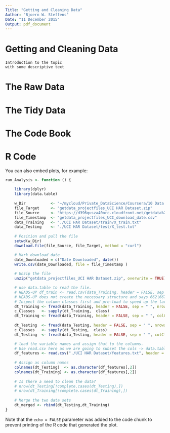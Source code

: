 ```yaml
---
Title: "Getting and Cleaning Data"
Author: "Bjoern W. Steffens"
Date: "11 December 2015"
Output: pdf_document
---
```


# Getting and Cleaning Data

    Introduction to the topic
    with some descriptive text

# The Raw Data

# The Tidy Data


# The Code Book

# R Code

You can also embed plots, for example:

```r
run_Analysis <- function () {
    
    library(dplyr)
    library(data.table)
    
    w_Dir           <- "~/mycloud/Private_DataScience/Coursera/10 Data Science Specialisation/20 Getting and Cleaning Data/99 assignment"
    file_Target     <- "getdata_projectfiles_UCI HAR Dataset.zip"
    file_Source     <- "https://d396qusza40orc.cloudfront.net/getdata%2Fprojectfiles%2FUCI%20HAR%20Dataset.zip"
    file_Timestamp  <- "getdata_projectfiles_UCI_download_date.csv"
    data_Training   <- "./UCI HAR Dataset/train/X_train.txt"
    data_Testing    <- "./UCI HAR Dataset/test/X_test.txt"
    
    # Position and pull the file
    setwd(w_Dir)
    download.file(file_Source, file_Target, method = "curl")

    # Mark download date
    date_Downloaded = c("Date Downloaded", date())
    write.csv(date_Downloaded, file = file_Timestamp )
    
    # Unzip the file
    unzip("getdata_projectfiles_UCI HAR Dataset.zip", overwrite = TRUE)

    # use data.table to read the file. 
    # HEADS-UP df_train <- read.csv(data_Training, header = FALSE, sep = " ") 
    # HEADS-UP does not create the necessary structure and says 662|667 colS
    # Inspect the column classes first and pre-load to speed up the larger load
    dt_Training <- fread(data_Training, header = FALSE, sep = " ", nrows = 10)
    c_Classes   <- sapply(dt_Training,  class)
    dt_Training <- fread(data_Training, header = FALSE, sep = " ", colClasses = c_Classes)
    
    dt_Testing  <- fread(data_Testing, header = FALSE, sep = " ", nrows = 10)
    c_Classes   <- sapply(dt_Testing,  class)
    dt_Testing  <- fread(data_Testing, header = FALSE, sep = " ", colClasses = c_Classes)

    # load the variable names and assign that to the columns.
    # Use read.csv here as we are going to subset the cols -> data.table NoGo
    df_features <- read.csv("./UCI HAR Dataset/features.txt", header = FALSE, sep = " ")
    
    # Assign as column names
    colnames(dt_Testing)  <- as.character(df_features[,2])
    colnames(dt_Training) <- as.character(df_features[,2])
    
    # Is there a need to clean the data?
    # nrow(dt_Testing[!complete.cases(dt_Testing),])
    # nrow(dt_Training[!complete.cases(dt_Training),])
    
    # Merge the two data sets
    dt_merged <- rbind(dt_Testing,dt_Training)
}
```

Note that the `echo = FALSE` parameter was added to the code chunk to prevent printing of the R code that generated the plot.
